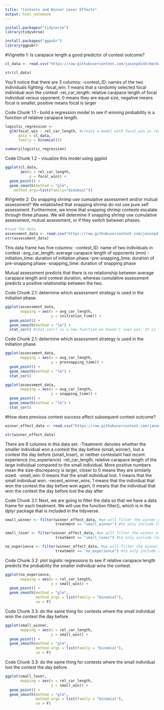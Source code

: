 ```yaml
---
title: "Contests and Winner Loser Effects"
output: html_notebook
---
```


```r
install.packages("tidyverse")
library(tidyverse)

install.packages("ggpubr")
library(ggpubr)
```


#Vignette 1: Is carapace length a good predictor of contest outcome?
```r
cl_data <- read.csv("https://raw.githubusercontent.com/jasonpdinh/mechanisms_of_behavior/main/random_contests_logistic.csv")

str(cl_data)
```
You'll notice that there are 3 columns:
-contest_ID: names of the two individuals fighting
-focal_win: 1 means that a randomly selected focal individual won the contest
-rel_car_length: relative carapace length of focal individual versus opponent; 0 means they are equal size, negative means focal is smaller, positive means focal is larger

Code Chunk 1.1 - build a regression model to see if winning probability is a function of relative carapace length. 
```r
logistic_regression <- 
  glm(focal_win ~ rel_car_length, #create a model with focal_win as response variable and rel_car_length as explanatory variable
      data = cl_data,
      family = binomial())

summary(logistic_regression)
```

Code Chunk 1.2 - visualize this model using ggplot 
```r
ggplot(cl_data, 
       aes(x = rel_car_length, 
           y = focal_win)) + 
  geom_point() + 
  geom_smooth(method = "glm",
    method.args=list(family="binomial"))
```

#Vignette 2: Do snapping shrimp use cumulative assessment and/or mutual assessment? 
We established that snapping shrimp do not use pure self assessment. Furthermore, we know that snapping shrimp contests escalate through three phases. We will determine if snapping shrimp use cumulative assessment, mutual assessment, or if they switch between phases. 

```r
#load the data
assessment_data <- read.csv("https://raw.githubusercontent.com/jasonpdinh/mechanisms_of_behavior/main/sizematched_contests_byphase.csv")
str(assessment_data)
```
This data frame has five columns:
-contest_ID: name of two individuals in contest
-avg_car_length: average carapace length of opponents (mm)
-initiation_time: duration of initiation phase
-pre-snapping_time: duration of pre-snapping phase
-snapping_time: duration of snapping phase

Mutual assessment predicts that there is no relationship between average carapace length and contest duration, whereas cumulative assessment predicts a positive relationship between the two. 

Code Chunk 2.1: determine which assessment strategy is used in the initiation phase. 
```r
ggplot(assessment_data, 
       mapping = aes(x = avg_car_length, 
                     y = initiation_time)) + 
  geom_point() + 
  geom_smooth(method = "lm") + 
  stat_cor() #stat_cor() is a new function we haven't seen yet. It is from the ggpubr package, and it plots the R and p-value of regressions. This makes it very useful for visually inspecting ggplots like we are today!
```

Code Chunk 2.1: determine which assessment strategy is used in the initiation phase. 
```r
ggplot(assessment_data, 
       mapping = aes(x = avg_car_length, 
                     y = presnapping_time)) + 
  geom_point() + 
  geom_smooth(method = "lm") + 
  stat_cor()
```

```r
ggplot(assessment_data, 
       mapping = aes(x = avg_car_length, 
                     y = snapping_time)) + 
  geom_point() + 
  geom_smooth(method = "lm") + 
  stat_cor()
```

#How does previous contest success affect subsequent contest outcome? 
```r
winner_effect_data <- read.csv("https://raw.githubusercontent.com/jasonpdinh/mechanisms_of_behavior/main/winner_effect.csv")

str(winner_effect_data)
```
There are 6 columns in this data set: 
-Treatment: denotes whether the smaller individual won a contest the day before (small_winner), lost a contest the day before (small_loser), or neither contestant had recent experience (no_experience)
-rel_car_length: relative carapace length of the large individual compared to the small individual. More positive numbers mean the size-discrepancy is larger, closer to 0 means they are similarly sized. 
-small_win: 0 means that the small individual lost. 1 means that the small individual won. 
-recent_winner_wins: 1 means that the individual that won the contest the day before won again, 0 means that the individual that won the contest the day before lost the day after

Code Chunk 3.1: Next, we are going to filter the data so that we have a data frame for each treatment. We will use the function filter(), which is in the dplyr package that is included in the tidyverse. 
```r
small_winner <- filter(winner_effect_data, #we will filter the winner_effect_data data frame
                       treatment == "small_winner") #to only include rows where treatment is small_winner

small_loser <- filter(winner_effect_data, #we will filter the winner_effect_data data frame
                       treatment == "small_loser") #to only include rows where treatment is small_winner

no_experience <- filter(winner_effect_data, #we will filter the winner_effect_data data frame
                       treatment == "no_experience") #to only include rows where treatment is small_winner
```

Code Chunk 3.2: plot logistic regressions to see if relative carapace length predicts the probability the smaller individual wins the contest.  
```r
ggplot(no_experience,
       mapping = aes(x = rel_car_length, 
                     y = small_win)) + 
  geom_point() + 
  geom_smooth(method = "glm", 
              method.args = list(family = "binomial"), 
              se = F)
```

Code Chunk 3.3: do the same thing for contests where the small individual won the contest the day before. 
```r
ggplot(small_winner,
       mapping = aes(x = rel_car_length, 
                     y = small_win)) + 
  geom_point() + 
  geom_smooth(method = "glm", 
              method.args = list(family = "binomial"), 
              se = F)
```

Code Chunk 3.3: do the same thing for contests where the small individual lost the contest the day before. 
```r
ggplot(small_loser,
       mapping = aes(x = rel_car_length, 
                     y = small_win)) + 
  geom_point() + 
  geom_smooth(method = "glm", 
              method.args = list(family = "binomial"), 
              se = F)
```

